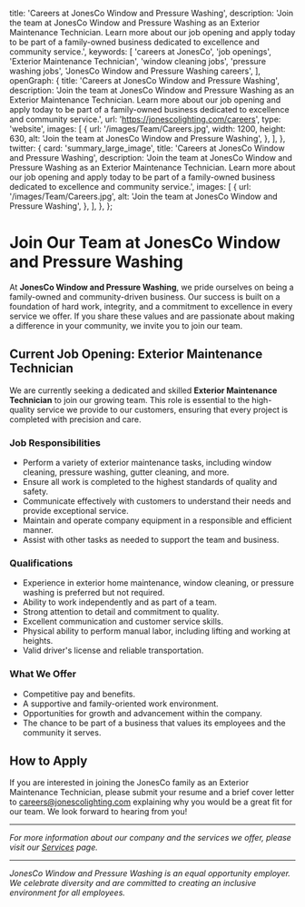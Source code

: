   title: 'Careers at JonesCo Window and Pressure Washing',
  description: 'Join the team at JonesCo Window and Pressure Washing as an Exterior Maintenance Technician. Learn more about our job opening and apply today to be part of a family-owned business dedicated to excellence and community service.',
  keywords: [
    'careers at JonesCo',
    'job openings',
    'Exterior Maintenance Technician',
    'window cleaning jobs',
    'pressure washing jobs',
    'JonesCo Window and Pressure Washing careers',
  ],
  openGraph: {
    title: 'Careers at JonesCo Window and Pressure Washing',
    description: 'Join the team at JonesCo Window and Pressure Washing as an Exterior Maintenance Technician. Learn more about our job opening and apply today to be part of a family-owned business dedicated to excellence and community service.',
    url: 'https://jonescolighting.com/careers',
    type: 'website',
    images: [
      {
        url: '/images/Team/Careers.jpg',
        width: 1200,
        height: 630,
        alt: 'Join the team at JonesCo Window and Pressure Washing',
      },
    ],
  },
  twitter: {
    card: 'summary_large_image',
    title: 'Careers at JonesCo Window and Pressure Washing',
    description: 'Join the team at JonesCo Window and Pressure Washing as an Exterior Maintenance Technician. Learn more about our job opening and apply today to be part of a family-owned business dedicated to excellence and community service.',
    images: [
      {
        url: '/images/Team/Careers.jpg',
        alt: 'Join the team at JonesCo Window and Pressure Washing',
      },
    ],
  },
};

# Join Our Team at JonesCo Window and Pressure Washing

At **JonesCo Window and Pressure Washing**, we pride ourselves on being a family-owned and community-driven business. Our success is built on a foundation of hard work, integrity, and a commitment to excellence in every service we offer. If you share these values and are passionate about making a difference in your community, we invite you to join our team.

## Current Job Opening: Exterior Maintenance Technician

We are currently seeking a dedicated and skilled **Exterior Maintenance Technician** to join our growing team. This role is essential to the high-quality service we provide to our customers, ensuring that every project is completed with precision and care.

### Job Responsibilities

- Perform a variety of exterior maintenance tasks, including window cleaning, pressure washing, gutter cleaning, and more.
- Ensure all work is completed to the highest standards of quality and safety.
- Communicate effectively with customers to understand their needs and provide exceptional service.
- Maintain and operate company equipment in a responsible and efficient manner.
- Assist with other tasks as needed to support the team and business.

### Qualifications

- Experience in exterior home maintenance, window cleaning, or pressure washing is preferred but not required.
- Ability to work independently and as part of a team.
- Strong attention to detail and commitment to quality.
- Excellent communication and customer service skills.
- Physical ability to perform manual labor, including lifting and working at heights.
- Valid driver's license and reliable transportation.

### What We Offer

- Competitive pay and benefits.
- A supportive and family-oriented work environment.
- Opportunities for growth and advancement within the company.
- The chance to be part of a business that values its employees and the community it serves.

## How to Apply

If you are interested in joining the JonesCo family as an Exterior Maintenance Technician, please submit your resume and a brief cover letter to careers@jonescolighting.com explaining why you would be a great fit for our team. We look forward to hearing from you!

---

*For more information about our company and the services we offer, please visit our [Services](https://jonescolighting.com/services) page.*

---

*JonesCo Window and Pressure Washing is an equal opportunity employer. We celebrate diversity and are committed to creating an inclusive environment for all employees.*
